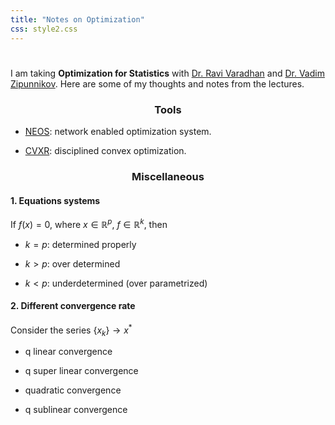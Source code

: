 ```yaml
---
title: "Notes on Optimization"
css: style2.css
---
```

<script>
  (function(i,s,o,g,r,a,m){i['GoogleAnalyticsObject']=r;i[r]=i[r]||function(){
  (i[r].q=i[r].q||[]).push(arguments)},i[r].l=1*new Date();a=s.createElement(o),
  m=s.getElementsByTagName(o)[0];a.async=1;a.src=g;m.parentNode.insertBefore(a,m)
  })(window,document,'script','https://www.google-analytics.com/analytics.js','ga');

  ga('create', 'UA-99094202-1', 'auto');
  ga('send', 'pageview');

</script>

#

#

I am taking __Optimization for Statistics__ with [Dr. Ravi Varadhan](https://www.jhsph.edu/faculty/directory/profile/2393/ravi-varadhan) and [Dr. Vadim Zipunnikov](http://www.biostat.jhsph.edu/~vzipunni/). Here are some of my thoughts and notes from the lectures.

<center> <h3>Tools</h3> </center>
 
- [NEOS](https://neos-guide.org/): network enabled optimization system.

- [CVXR](https://cran.r-project.org/web/packages/CVXR/index.html): disciplined convex optimization.

<center> <h3>Miscellaneous</h3> </center>

#### 1. Equations systems

If $f(x) = 0$, where $x \in \mathbb{R}^p$, $f \in \mathbb{R}^k$, then

- $k=p$: determined properly

- $k>p$: over determined

- $k<p$: underdetermined (over parametrized)

#### 2. Different convergence rate

Consider the series $\{x_k\} \rightarrow x^{*}$

- q linear convergence

- q super linear convergence

- quadratic convergence

- q sublinear convergence




